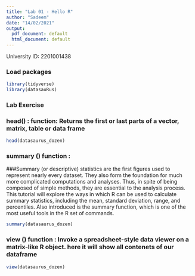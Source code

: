 ```yaml
---
title: "Lab 01 - Hello R"
author: "Sadeem"
date: "14/02/2021"
output:
  pdf_document: default
  html_document: default
---
```


University ID: 2201001438

### Load packages

```r
library(tidyverse) 
library(datasauRus)
```


### Lab Exercise
### head() : function: Returns the first or last parts of a vector, matrix, table or data frame 
```r
head(datasaurus_dozen)
```

### summary () function : 
###Summary (or descriptive) statistics are the first figures used to represent nearly every dataset. They also form the foundation for much more complicated computations and analyses. Thus, in spite of being composed of simple methods, they are essential to the analysis process. This tutorial will explore the ways in which R can be used to calculate summary statistics, including the mean, standard deviation, range, and percentiles. Also introduced is the summary function, which is one of the most useful tools in the R set of commands.


```r
summary(datasaurus_dozen)
```

### view () function : Invoke a spreadsheet-style data viewer on a matrix-like R object. here it will show all contenets of our dataframe

```r
view(datasaurus_dozen)
```
